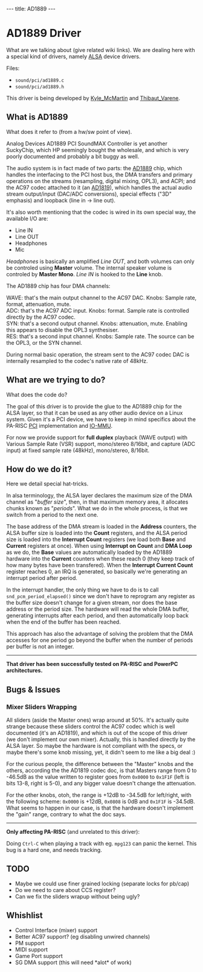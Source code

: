 ---
title: AD1889
---

= AD1889 Driver =

What are we talking about (give related wiki links).
We are dealing here with a special kind of drivers, namely [http://www.alsa-project.org ALSA] device drivers.

Files:
* <tt>sound/pci/ad1889.c</tt>
* <tt>sound/pci/ad1889.h</tt>

This driver is being developed by [[User:Kyle_McMartin|Kyle_McMartin]] and [[User:Thibaut_Varene|Thibaut_Varene]].

== What is AD1889 ==

What does it refer to (from a hw/sw point of view).

Analog Devices AD1889 PCI SoundMAX Controller is yet another SuckyChip, which HP seemingly bought the wholesale, and which is very poorly documented and probably a bit buggy as well.

The audio system is in fact made of two parts: the [http://ftp.parisc-linux.org/docs/chips/AD1889.pdf AD1889] chip, which handles the interfacing to the PCI host bus, the DMA transfers and primary operations on the streams (resampling, digital mixing, OPL3), and ACPI; and the AC97 codec attached to it (an [http://ftp.parisc-linux.org/docs/chips/AD1819.pdf AD1819]), which handles the actual audio stream output/input (DAC/ADC conversions), special effects ("3D" emphasis) and loopback (line in -> line out).

It's also worth mentioning that the codec is wired in its own special way, the available I/O are:
* Line IN
* Line OUT
* Headphones
* Mic

''Headphones'' is basically an amplified ''Line OUT'', and both volumes can only be controled using '''Master''' volume. The internal speaker volume is controled by '''Master Mono'''. ''Line IN'' is hooked to the '''Line''' knob.

The AD1889 chip has four DMA channels:
;WAVE: that's the main output channel to the AC97 DAC. Knobs: Sample rate, format, attenuation, mute.
;ADC: that's the AC97 ADC input. Knobs: format. Sample rate is controlled directly by the AC97 codec.
;SYN: that's a second output channel. Knobs: attenuation, mute. Enabling this appears to disable the OPL3 synthesiser.
;RES: that's a second input channel. Knobs: Sample rate. The source can be the OPL3, or the SYN channel. 

During normal basic operation, the stream sent to the AC97 codec DAC is internally resampled to the codec's native rate of 48kHz.

== What are we trying to do? ==

What does the code do?

The goal of this driver is to provide the glue to the AD1889 chip for the ALSA layer, so that it can be used as any other audio device on a Linux system. Given it's a PCI device, we have to keep in mind specifics about the PA-RISC [[PCI]] implementation and [[IO-MMU]].

For now we provide support for '''full duplex''' playback (WAVE output) with Various Sample Rate (VSR) support, mono/stereo 8/16bit, and capture (ADC input) at fixed sample rate (48kHz), mono/stereo, 8/16bit.

== How do we do it? ==

Here we detail special hat-tricks.

In alsa terminology, the ALSA layer declares the maximum size of the DMA channel as "''buffer size''", then, in that maximum memory area, it allocates chunks known as "''periods''". What we do in the whole process, is that we switch from a period to the next one.

The base address of the DMA stream is loaded in the '''Address''' counters, the ALSA buffer size is loaded into the '''Count''' registers, and the ALSA period size is loaded into the '''Interrupt Count''' registers (we load both '''Base''' and '''Current''' registers at once). When using '''Interrupt on Count''' and '''DMA Loop''' as we do, the '''Base''' values are automatically loaded by the AD1889 hardware into the '''Current''' counters when these reach 0 (they keep track of how many bytes have been transfered). When the '''Interrupt Current Count''' register reaches 0, an IRQ is generated, so basically we're generating an interrupt period after period.

In the interrupt handler, the only thing we have to do is to call <tt>snd_pcm_period_elapsed()</tt> since we don't have to reprogram any register as the buffer size doesn't change for a given stream, nor does the base address or the period size. The hardware will read the whole DMA buffer, generating interrupts after each period, and then automatically loop back when the end of the buffer has been reached.

This approach has also the advantage of solving the problem that the DMA accesses for one period go beyond the buffer when the number of periods per buffer is not an integer.

----

'''That driver has been successfully tested on PA-RISC and PowerPC architectures.'''

== Bugs & Issues ==

=== Mixer Sliders Wrapping ===

All sliders (aside the Master ones) wrap around at 50%. It's actually quite strange because these sliders control the AC97 codec which is well documented (it's an AD1819), and which is out of the scope of this driver (we don't implement our own mixer). Actually, this is handled directly by the ALSA layer. So maybe the hardware is not compliant with the specs, or maybe there's some knob missing, yet, it didn't seem to me like a big deal :)

For the curious people, the difference between the "Master" knobs and the others, according the the AD1819 codec doc, is that Masters range from 0 to -46.5dB as the value written to register goes from <tt>0x0000</tt> to <tt>0x1F1F</tt> (left is bits 13-8, right is 5-0), and any bigger value doesn't change the attenuation.

For the other knobs, otoh, the range is +12dB to -34.5dB for left/right, with the following scheme: <tt>0x0000</tt> is +12dB, <tt>0x0808</tt> is 0dB and <tt>0x1F1F</tt> is -34.5dB. What seems to happen in our case, is that the hardware doesn't implement the "gain" range, contrary to what the doc says.

------
'''Only affecting PA-RISC''' (and unrelated to this driver):

Doing <tt>Ctrl-C</tt> when playing a track with eg. <tt>mpg123</tt> can panic the kernel. This bug is a hard one, and needs tracking.

== TODO ==

* Maybe we could use finer grained locking (separate locks for pb/cap)
* Do we need to care about CCS register?
* Can we fix the sliders wrapup without being ugly?

== Whishlist ==

* Control Interface (mixer) support
* Better AC97 support? (eg disabling unwired channels)
* PM support
* MIDI support
* Game Port support
* SG DMA support (this will need *alot* of work)